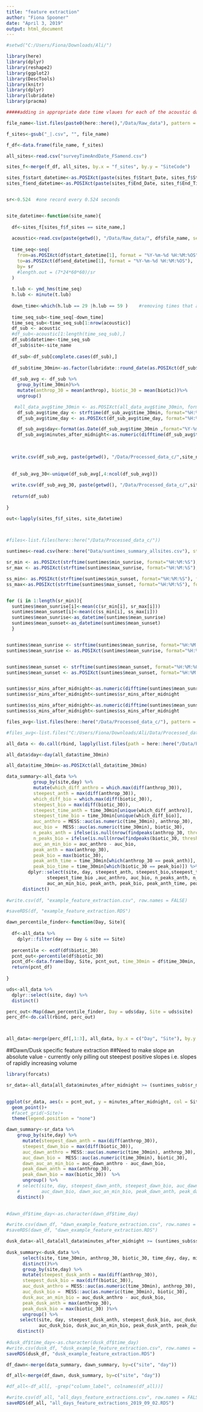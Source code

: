 ```yaml
---
title: "feature extraction"
author: "Fiona Spooner"
date: "April 3, 2019"
output: html_document
---
```


```r
#setwd("C:/Users/Fiona/Downloads/Ali/")

```


```r
library(here)
library(dplyr)
library(reshape2)
library(ggplot2)
library(DescTools)
library(knitr)
library(dplyr)
library(lubridate)
library(pracma)

```


```r
#####adding in appropriate date time vlaues for each of the acoustic datasets

file_name<-list.files(paste0(here::here(),"/Data/Raw_data"), pattern = "*.csv")

f_sites<-gsub("_|.csv", "", file_name)

f_df<-data.frame(file_name, f_sites)

all_sites<-read.csv("surveyTimeAndDate_FSamend.csv")

sites_f<-merge(f_df, all_sites, by.x = "f_sites", by.y = "SiteCode")

sites_f$start_datetime<-as.POSIXct(paste(sites_f$Start_Date, sites_f$Start_Time, sep = " "), format = "%d-%m-%y %H:%M:%OS")
sites_f$end_datetime<-as.POSIXct(paste(sites_f$End_Date, sites_f$End_Time, sep = " "), format = "%d-%m-%y %H:%M:%OS")



```

```r
sr<-0.524  #one record every 0.524 seconds


site_datetime<-function(site_name){
  
  df<-sites_f[sites_f$f_sites == site_name,]
  
  acoustic<-read.csv(paste(getwd(), "/Data/Raw_data/", df$file_name, sep=""))
  
  time_seq<-seq(
    from=as.POSIXct(df$start_datetime[1], format = "%Y-%m-%d %H:%M:%OS"),
    to=as.POSIXct(df$end_datetime[1], format = "%Y-%m-%d %H:%M:%OS"),
    by= sr
    #length.out = (7*24*60*60)/sr
  )  
  
  t.lub <- ymd_hms(time_seq)
  h.lub <- minute(t.lub)
  
  down_time<-which(h.lub == 29 |h.lub == 59 )    #removing times that are in the 29th or 59th minute
  
  time_seq_sub<-time_seq[-down_time]
  time_seq_sub<-time_seq_sub[1:nrow(acoustic)]
  df_sub <- acoustic
  #df_sub<-acoustic[1:length(time_seq_sub),]
  df_sub$datetime<-time_seq_sub
  df_sub$site<-site_name
  
  df_sub<-df_sub[complete.cases(df_sub),]
  
  df_sub$time_30min<-as.factor(lubridate::round_date(as.POSIXct(df_sub$datetime, format = "%Y-%m-%d %H:%M:%S"), "30 minutes")) 
                     
  df_sub_avg <- df_sub %>%
    group_by(time_30min)%>%
    mutate(anthrop_30 = mean(anthrop), biotic_30 = mean(biotic))%>%
    ungroup()

   #all_data_avg$time_30min <- as.POSIXct(all_data_avg$time_30min, format="%H:%M:%OS")
    df_sub_avg$time_day <- strftime(df_sub_avg$time_30min, format="%H:%M:%OS")
    df_sub_avg$time_day <- as.POSIXct(df_sub_avg$time_day, format="%H:%M:%OS")

    df_sub_avg$day<-format(as.Date(df_sub_avg$time_30min ,format="%Y-%m-%d"), "%d")
    df_sub_avg$minutes_after_midnight<-as.numeric(difftime(df_sub_avg$time_day, as.POSIXct('00:00:00', format = '%H:%M:%S'), units = 'min'))
    

  
  write.csv(df_sub_avg, paste(getwd(), "/Data/Processed_data_c/",site_name, "_acoustic_datetime_check.csv", sep=""), row.names = FALSE)
  
 
  df_sub_avg_30<-unique(df_sub_avg[,4:ncol(df_sub_avg)])
  
  write.csv(df_sub_avg_30, paste(getwd(), "/Data/Processed_data_c/",site_name, "_acoustic_datetime_30min_avg.csv", sep=""), row.names = FALSE)
  
  return(df_sub)
  
}

out<-lapply(sites_f$f_sites, site_datetime)

 

```


```r
#files<-list.files(here::here("/Data/Processed_data_c/"))

suntimes<-read.csv(here::here("Data/suntimes_summary_allsites.csv"), stringsAsFactors = FALSE)

sr_min <- as.POSIXct(strftime(suntimes$min_sunrise, format="%H:%M:%S"), format="%H:%M:%S", tz = "GMT")
sr_max <- as.POSIXct(strftime(suntimes$max_sunrise, format="%H:%M:%S"), format="%H:%M:%S", tz = "GMT")

ss_min<- as.POSIXct(strftime(suntimes$min_sunset, format="%H:%M:%S"), format="%H:%M:%S", tz = "GMT")
ss_max<-as.POSIXct(strftime(suntimes$max_sunset, format="%H:%M:%S"), format="%H:%M:%S", tz = "GMT")


for (i in 1:length(sr_min)){
  suntimes$mean_sunrise[i]<-mean(c(sr_min[i], sr_max[i]))
  suntimes$mean_sunset[i]<-mean(c(ss_min[i], ss_max[i]))
  suntimes$mean_sunrise<-as_datetime(suntimes$mean_sunrise)
  suntimes$mean_sunset<-as_datetime(suntimes$mean_sunset)
  }


suntimes$mean_sunrise <- strftime(suntimes$mean_sunrise, format="%H:%M:%OS")
suntimes$mean_sunrise <- as.POSIXct(suntimes$mean_sunrise, format="%H:%M:%OS")


suntimes$mean_sunset <- strftime(suntimes$mean_sunset, format="%H:%M:%OS")
suntimes$mean_sunset <- as.POSIXct(suntimes$mean_sunset, format="%H:%M:%OS")


suntimes$sr_mins_after_midnight<-as.numeric(difftime(suntimes$mean_sunrise, as.POSIXct('00:00:00', format = '%H:%M:%S'), units = 'min'))
suntimes$sr_mins_after_midnight<-suntimes$sr_mins_after_midnight

suntimes$ss_mins_after_midnight<-as.numeric(difftime(suntimes$mean_sunset, as.POSIXct('00:00:00', format = '%H:%M:%S'), units = 'min'))
suntimes$ss_mins_after_midnight<-suntimes$ss_mins_after_midnight

```


```r

files_avg<-list.files(here::here("/Data/Processed_data_c/"), pattern = ".30min_avg.csv")

#files_avg<-list.files("C:/Users/Fiona/Downloads/Ali/Data/Processed_data_c/", pattern = ".30min_avg.csv")

all_data <- do.call(rbind, lapply(list.files(path = here::here("/Data/Processed_data_c/"), pattern = ".30min_avg.csv", full.names = TRUE), read.csv))

all_data$day<-day(all_data$time_30min)

all_data$time_30min<-as.POSIXct(all_data$time_30min)

data_summary<-all_data %>%
          group_by(site,day) %>%
          mutate(which_diff_anthro = which.max(diff(anthrop_30)), 
          steepest_anth = max(diff(anthrop_30)), 
          which_diff_bio = which.max(diff(biotic_30)), 
          steepest_bio = max(diff(biotic_30)),
          steepest_time_anth = time_30min[unique(which_diff_anthro)],
          steepest_time_bio = time_30min[unique(which_diff_bio)],
          auc_anthro = MESS::auc(as.numeric(time_30min), anthrop_30),
          auc_bio =  MESS::auc(as.numeric(time_30min), biotic_30), 
          n_peaks_anth = ifelse(is.null(nrow(findpeaks(anthrop_30, threshold = 0.5))), NA,  nrow(findpeaks(anthrop_30, threshold = 0.5))),
          n_peaks_bio = ifelse(is.null(nrow(findpeaks(biotic_30, threshold = 0.5))), NA,  nrow(findpeaks(biotic_30, threshold = 0.5))), 
          auc_an_min_bio = auc_anthro - auc_bio, 
          peak_anth = max(anthrop_30), 
          peak_bio = max(biotic_30),
          peak_anth_time = time_30min[which(anthrop_30 == peak_anth)],
          peak_bio_time = time_30min[which(biotic_30 == peak_bio)]) %>%
        dplyr::select(site, day, steepest_anth, steepest_bio,steepest_time_anth,
               steepest_time_bio ,auc_anthro, auc_bio, n_peaks_anth, n_peaks_bio,
               auc_an_min_bio, peak_anth, peak_bio, peak_anth_time, peak_bio_time)  %>% 
      distinct() 
    
#write.csv(df, "example_feature_extraction.csv", row.names = FALSE)

#saveRDS(df, "example_feature_extraction.RDS")

```


```r

dawn_percentile_finder<-function(Day, Site){
  
  df<-all_data %>% 
    dplyr::filter(day == Day & site == Site)
  
  percentile <- ecdf(df$biotic_30)
  pcnt_out<-percentile(df$biotic_30)
  pcnt_df<-data.frame(Day, Site, pcnt_out, time_30min = df$time_30min, biotic_30 = df$biotic_30, minutes_after_midnight = df$minutes_after_midnight)
  return(pcnt_df)
  
}

uds<-all_data %>% 
  dplyr::select(site, day) %>% 
  distinct()

perc_out<-Map(dawn_percentile_finder, Day = uds$day, Site = uds$site)
perc_df<-do.call(rbind, perc_out)



all_data<-merge(perc_df[,1:3], all_data, by.x = c("Day", "Site"), by.y = c("day", "site"))

```


##Dawn/Dusk specific feature extraction
##Need to make slope an absolute value - currently only pilling out steepest positive slopes i.e. slopes of rapidly increasing volume


```r

library(forcats)

sr_data<-all_data[all_data$minutes_after_midnight >= (suntimes_sub$sr_mins_after_midnight - 60) & all_data$minutes_after_midnight <= (suntimes_sub$sr_mins_after_midnight + 60),]
  

ggplot(sr_data, aes(x = pcnt_out, y = minutes_after_midnight, col = Site))+
  geom_point()+
  #facet_grid(~Site)+
  theme(legend.position = "none")

```

```r
dawn_summary<-sr_data %>%
    group_by(site,day) %>%
      mutate(steepest_dawn_anth = max(diff(anthrop_30)), 
      steepest_dawn_bio = max(diff(biotic_30)),
      auc_dawn_anthro = MESS::auc(as.numeric(time_30min), anthrop_30),
      auc_dawn_bio =  MESS::auc(as.numeric(time_30min), biotic_30), 
      dawn_auc_an_min_bio = auc_dawn_anthro - auc_dawn_bio,
      peak_dawn_anth = max(anthrop_30),
      peak_dawn_bio = max(biotic_30))  %>%
      ungroup() %>% 
    # select(site, day, steepest_dawn_anth, steepest_dawn_bio, auc_dawn_anthro, 
    #        auc_dawn_bio, dawn_auc_an_min_bio, peak_dawn_anth, peak_dawn_bio)%>%
    distinct()
    

#dawn_df$time_day<-as.character(dawn_df$time_day)

#write.csv(dawn_df, "dawn_example_feature_extraction.csv", row.names = FALSE)
#saveRDS(dawn_df, "dawn_example_feature_extraction.RDS")

```


```r

dusk_data<-all_data[all_data$minutes_after_midnight >= (suntimes_sub$ss_mins_after_midnight - 60) & all_data$minutes_after_midnight <= (suntimes_sub$ss_mins_after_midnight + 60),]
    
dusk_summary<-dusk_data %>%
      select(site, time_30min, anthrop_30, biotic_30, time_day, day, minutes_after_midnight)%>%
      distinct()%>%
      group_by(site,day) %>%
      mutate(steepest_dusk_anth = max(diff(anthrop_30)),
      steepest_dusk_bio = max(diff(biotic_30)),
      auc_dusk_anthro = MESS::auc(as.numeric(time_30min), anthrop_30),
      auc_dusk_bio =  MESS::auc(as.numeric(time_30min), biotic_30), 
      dusk_auc_an_min_bio = auc_dusk_anthro - auc_dusk_bio,
      peak_dusk_anth = max(anthrop_30),
      peak_dusk_bio = max(biotic_30) )%>%
      ungroup() %>% 
     select(site, day, steepest_dusk_anth, steepest_dusk_bio, auc_dusk_anthro,
            auc_dusk_bio, dusk_auc_an_min_bio, peak_dusk_anth, peak_dusk_bio)%>%
    distinct()
    
#dusk_df$time_day<-as.character(dusk_df$time_day)
#write.csv(dusk_df, "dusk_example_feature_extraction.csv", row.names = FALSE)
saveRDS(dusk_df, "dusk_example_feature_extraction.RDS")

```


```r

df_dawn<-merge(data_summary, dawn_summary, by=c("site", "day"))

df_all<-merge(df_dawn, dusk_summary, by=c("site", "day"))

#df_all<-df_all[, -grep("column_label", colnames(df_all))]

#write.csv(df_all, "all_days_feature_extractions.csv", row.names = FALSE)
saveRDS(df_all, "all_days_feature_extractions_2019_09_02.RDS")


```